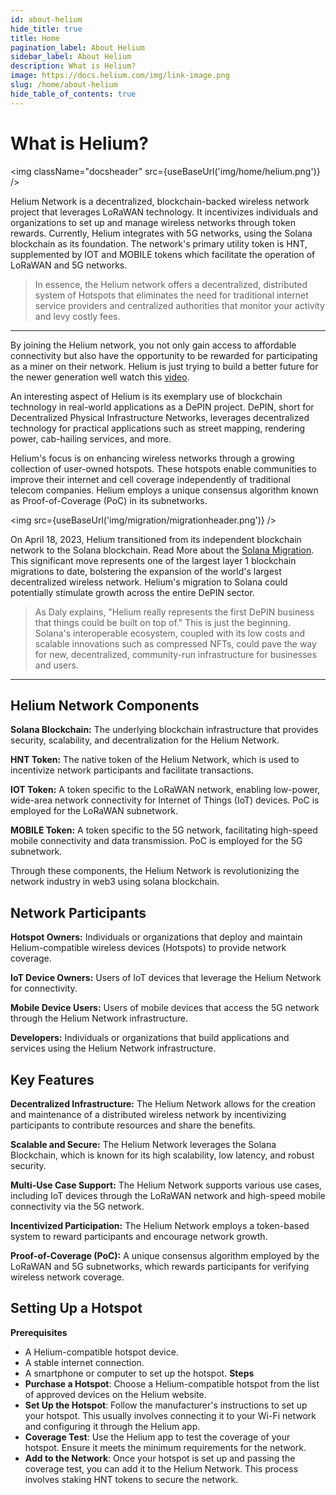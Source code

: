 ```yaml
---
id: about-helium
hide_title: true
title: Home
pagination_label: About Helium
sidebar_label: About Helium
description: What is Helium?
image: https://docs.helium.com/img/link-image.png
slug: /home/about-helium
hide_table_of_contents: true
---
```



# What is Helium?

<img className="docsheader" src={useBaseUrl('img/home/helium.png')} />

Helium Network is a decentralized, blockchain-backed wireless network project that leverages LoRaWAN
technology. It incentivizes individuals and organizations to set up and manage wireless networks
through token rewards. Currently, Helium integrates with 5G networks, using the Solana blockchain as
its foundation. The network's primary utility token is HNT, supplemented by IOT and MOBILE tokens
which facilitate the operation of LoRaWAN and 5G networks.

> In essence, the Helium network offers a decentralized, distributed system of Hotspots that
> eliminates the need for traditional internet service providers and centralized authorities that
> monitor your activity and levy costly fees.

---

By joining the Helium network, you not only gain access to affordable connectivity but also have the
opportunity to be rewarded for participating as a miner on their network. Helium is just trying to
build a better future for the newer generation well watch this
[video](https://www.youtube.com/watch?v=Vx9YyS7-d3g).

An interesting aspect of Helium is its exemplary use of blockchain technology in real-world
applications as a DePIN project. DePIN, short for Decentralized Physical Infrastructure Networks,
leverages decentralized technology for practical applications such as street mapping, rendering
power, cab-hailing services, and more.

Helium's focus is on enhancing wireless networks through a growing collection of user-owned
hotspots. These hotspots enable communities to improve their internet and cell coverage
independently of traditional telecom companies. Helium employs a unique consensus algorithm known as
Proof-of-Coverage (PoC) in its subnetworks.

<img src={useBaseUrl('img/migration/migrationheader.png')} />

On April 18, 2023, Helium transitioned from its independent blockchain network to the Solana
blockchain. Read More about the [Solana Migration](/solana/migration). This significant move
represents one of the largest layer 1 blockchain migrations to date, bolstering the expansion of the
world's largest decentralized wireless network. Helium's migration to Solana could potentially
stimulate growth across the entire DePIN sector.

> As Daly explains, "Helium really represents the first DePIN business that things could be built on
> top of." This is just the beginning. Solana's interoperable ecosystem, coupled with its low costs
> and scalable innovations such as compressed NFTs, could pave the way for new, decentralized,
> community-run infrastructure for businesses and users.

---

## Helium Network Components

**Solana Blockchain:** The underlying blockchain infrastructure that provides security, scalability,
and decentralization for the Helium Network.

**HNT Token:** The native token of the Helium Network, which is used to incentivize network
participants and facilitate transactions.

**IOT Token:** A token specific to the LoRaWAN network, enabling low-power, wide-area network
connectivity for Internet of Things (IoT) devices. PoC is employed for the LoRaWAN subnetwork.

**MOBILE Token:** A token specific to the 5G network, facilitating high-speed mobile connectivity
and data transmission. PoC is employed for the 5G subnetwork.

Through these components, the Helium Network is revolutionizing the network industry in web3 using
solana blockchain.

## Network Participants

**Hotspot Owners:** Individuals or organizations that deploy and maintain Helium-compatible wireless
devices (Hotspots) to provide network coverage.

**IoT Device Owners:** Users of IoT devices that leverage the Helium Network for connectivity.

**Mobile Device Users:** Users of mobile devices that access the 5G network through the Helium
Network infrastructure.

**Developers:** Individuals or organizations that build applications and services using the Helium
Network infrastructure.

## Key Features

**Decentralized Infrastructure:** The Helium Network allows for the creation and maintenance of a
distributed wireless network by incentivizing participants to contribute resources and share the
benefits.

**Scalable and Secure:** The Helium Network leverages the Solana Blockchain, which is known for its
high scalability, low latency, and robust security.

**Multi-Use Case Support:** The Helium Network supports various use cases, including IoT devices
through the LoRaWAN network and high-speed mobile connectivity via the 5G network.

**Incentivized Participation:** The Helium Network employs a token-based system to reward
participants and encourage network growth.

**Proof-of-Coverage (PoC):** A unique consensus algorithm employed by the LoRaWAN and 5G
subnetworks, which rewards participants for verifying wireless network coverage.


## Setting Up a Hotspot
**Prerequisites**
- A Helium-compatible hotspot device.
- A stable internet connection.
- A smartphone or computer to set up the hotspot.
**Steps**
- **Purchase a Hotspot**: Choose a Helium-compatible hotspot from the list of approved devices on the 
Helium website.
- **Set Up the Hotspot**: Follow the manufacturer's instructions to set up your hotspot. This usually 
involves connecting it to your Wi-Fi network and configuring it through the Helium app.
- **Coverage Test**: Use the Helium app to test the coverage of your hotspot. Ensure it meets the minimum 
requirements for the network.
- **Add to the Network**: Once your hotspot is set up and passing the coverage test, you can add it to the
 Helium Network. This process involves staking HNT tokens to secure the network.
